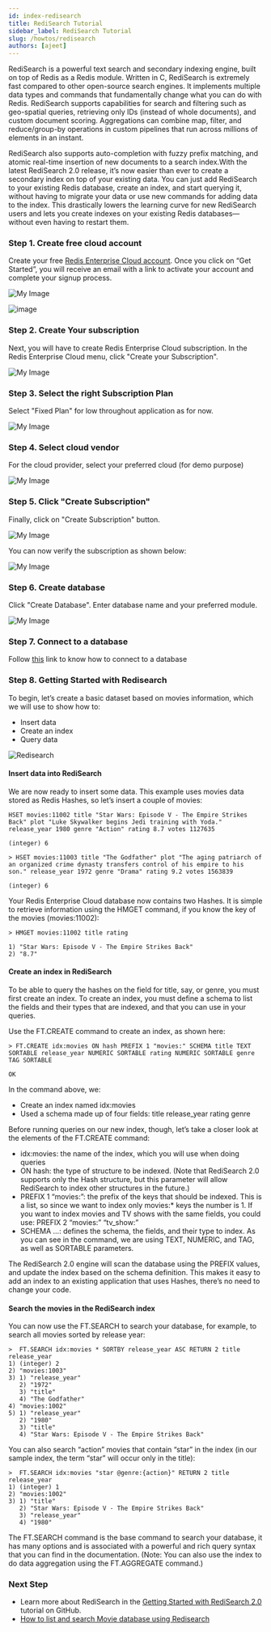 ```yaml
---
id: index-redisearch
title: RediSearch Tutorial
sidebar_label: RediSearch Tutorial
slug: /howtos/redisearch
authors: [ajeet]
---
```



RediSearch is a powerful text search and secondary indexing engine, built on top of Redis as a Redis module. Written in C, RediSearch is extremely fast compared to other open-source search engines. It implements multiple data types and commands that fundamentally change what you can do with Redis. RediSearch supports capabilities for search and filtering such as geo-spatial queries, retrieving only IDs (instead of whole documents), and custom document scoring. Aggregations can combine map, filter, and reduce/group-by operations in custom pipelines that run across millions of elements in an instant. 

RediSearch also supports auto-completion with fuzzy prefix matching, and atomic real-time insertion of new documents to a search index.With the latest RediSearch 2.0 release, it’s now easier than ever to create a secondary index on top of your existing data. You can just add RediSearch to your existing Redis database, create an index, and start querying it, without having to migrate your data or use new commands for adding data to the index. This drastically lowers the learning curve for new RediSearch users and lets you create indexes on your existing Redis databases—without even having to restart them.

### Step 1. Create free cloud account

Create your free <a href="https://redislabs.com/try-free/" target="_blank" rel="noopener">Redis Enterprise Cloud account</a>. Once you click on “Get Started”, you will receive an email with a link to activate your account and complete your signup process.

![My Image](images/tryfree.png)

![image](images/deployment.png)

### Step 2. Create Your subscription

Next, you will have to create  Redis Enterprise Cloud subscription. In the Redis Enterprise Cloud menu, click "Create your Subscription". 

![My Image](images/create_subscription.png)


### Step 3. Select the right Subscription Plan

Select "Fixed Plan" for low throughout application as for now.

![My Image](images/select_subscription.png)

### Step 4.  Select cloud vendor
 
For the cloud provider, select your preferred cloud (for demo purpose)



![My Image](images/select_cloud.png)

### Step 5. Click "Create Subscription"

Finally, click on "Create Subscription" button.

![My Image](images/final_subscription.png)

You can now verify the subscription as shown below:

![My Image](images/Verify_subscription.png)

### Step 6. Create database

Click "Create Database". Enter database name and your preferred module.

![My Image](images/rediscloud_redisearch.png)


### Step 7. Connect to a database


Follow [this](explore/redisinsight) link to know how to connect to a database



### Step 8. Getting Started with Redisearch


To begin, let’s create a basic dataset based on movies information, which we will use to show how to:

- Insert data
- Create an index
- Query data

![Redisearch](redisearch12.png)



#### Insert data into RediSearch

We are now ready to insert some data. This example uses movies data stored as Redis Hashes, so let’s insert a couple of movies:

```
HSET movies:11002 title "Star Wars: Episode V - The Empire Strikes Back" plot "Luke Skywalker begins Jedi training with Yoda." release_year 1980 genre "Action" rating 8.7 votes 1127635

(integer) 6 

> HSET movies:11003 title "The Godfather" plot "The aging patriarch of an organized crime dynasty transfers control of his empire to his son." release_year 1972 genre "Drama" rating 9.2 votes 1563839 

(integer) 6
```

Your Redis Enterprise Cloud database now contains two Hashes. It is simple to retrieve information using the HMGET command, if you know the key of the movies (movies:11002):

```
> HMGET movies:11002 title rating

1) "Star Wars: Episode V - The Empire Strikes Back"
2) "8.7"
```

#### Create an index in RediSearch

To be able to query the hashes on the field for title, say, or genre, you must first create an index. To create an index, you must define a schema to list the fields and their types that are indexed, and that you can use in your queries.

Use the FT.CREATE command to create an index, as shown here:

```
> FT.CREATE idx:movies ON hash PREFIX 1 "movies:" SCHEMA title TEXT SORTABLE release_year NUMERIC SORTABLE rating NUMERIC SORTABLE genre TAG SORTABLE

OK
```

In the command above, we:

- Create an index named idx:movies
- Used a schema made up of four fields:
title
release_year
rating
genre

Before running queries on our new index, though, let’s take a closer look at the elements of the FT.CREATE command:

- idx:movies: the name of the index, which you will use when doing queries
- ON hash: the type of structure to be indexed. (Note that RediSearch 2.0 supports only the Hash structure, but this parameter will allow RediSearch to index other structures in the future.)
- PREFIX 1 “movies:”: the prefix of the keys that should be indexed. This is a list, so since we want to index only movies:* keys the number is 1. If you want to index movies and TV shows with the same fields, you could use: PREFIX 2 “movies:” “tv_show:”
- SCHEMA …: defines the schema, the fields, and their type to index. As you can see in the command, we are using TEXT, NUMERIC, and TAG, as well as SORTABLE parameters.

The RediSearch 2.0 engine will scan the database using the PREFIX values, and update the index based on the schema definition. This makes it easy to add an index to an existing application that uses Hashes, there’s no need to change your code.

#### Search the movies in the RediSearch index

You can now use the FT.SEARCH to search your database, for example, to search all movies sorted by release year:

```
>  FT.SEARCH idx:movies * SORTBY release_year ASC RETURN 2 title release_year
1) (integer) 2
2) "movies:1003"
3) 1) "release_year"
   2) "1972"
   3) "title"
   4) "The Godfather"
4) "movies:1002"
5) 1) "release_year"
   2) "1980"
   3) "title"
   4) "Star Wars: Episode V - The Empire Strikes Back"
```


You can also search “action” movies that contain “star” in the index (in our sample index, the term “star” will occur only in the title):

```
>  FT.SEARCH idx:movies "star @genre:{action}" RETURN 2 title release_year
1) (integer) 1
2) "movies:1002"
3) 1) "title"
   2) "Star Wars: Episode V - The Empire Strikes Back"
   3) "release_year"
   4) "1980"
```

The FT.SEARCH command is the base command to search your database, it has many options and is associated with a powerful and rich query syntax that you can find in the documentation. (Note: You can also use the index to do data aggregation using the FT.AGGREGATE command.)


### Next Step

- Learn more about RediSearch in the [Getting Started with RediSearch 2.0](https://github.com/RediSearch/redisearch-getting-started/)  tutorial on GitHub.
- [How to list and search Movie database using Redisearch](/howtos/moviesdatabase/getting-started)


